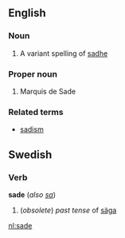==English==
===Noun===
#A variant spelling of [[sadhe]]

===Proper noun===

# Marquis de Sade

===Related terms===
*[[sadism]]

==Swedish==
===Verb===
'''sade''' (''also [[sa]]'')

#(''obsolete'') ''past tense'' of [[säga]]

[[nl:sade]]